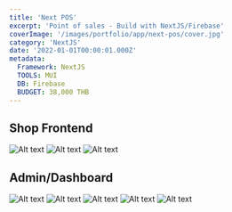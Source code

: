 ```yaml
---
title: 'Next POS'
excerpt: 'Point of sales - Build with NextJS/Firebase'
coverImage: '/images/portfolio/app/next-pos/cover.jpg'
category: 'NextJS'
date: '2022-01-01T00:00:01.000Z'
metadata:
  Framework: NextJS
  TOOLS: MUI
  DB: Firebase
  BUDGET: 38,000 THB
---
```


## Shop Frontend

![Alt text](/images/portfolio/app/next-pos/f1.png)
![Alt text](/images/portfolio/app/next-pos/f2.png)
![Alt text](/images/portfolio/app/next-pos/f3.png)

## Admin/Dashboard

![Alt text](/images/portfolio/app/next-pos/d1.png)
![Alt text](/images/portfolio/app/next-pos/d2.png)
![Alt text](/images/portfolio/app/next-pos/d3.png)
![Alt text](/images/portfolio/app/next-pos/d4.png)
![Alt text](/images/portfolio/app/next-pos/d5.png)